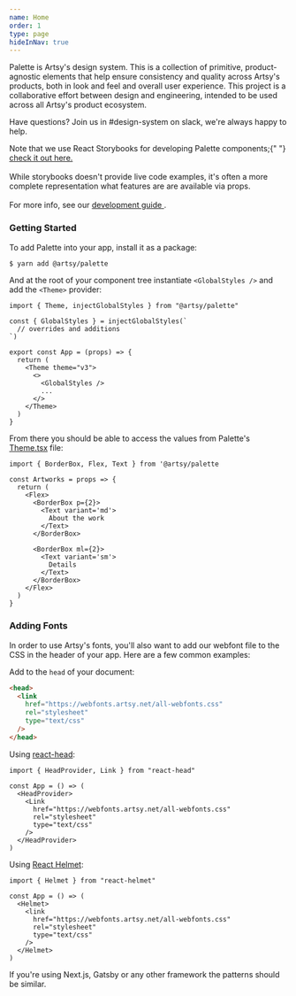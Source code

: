 ```yaml
---
name: Home
order: 1
type: page
hideInNav: true
---
```


<ArtsyLogoIcon height={80} mt={0.5} />

Palette is Artsy's design system. This is a collection of primitive,
product-agnostic elements that help ensure consistency and quality across
Artsy's products, both in look and feel and overall user experience. This
project is a collaborative effort between design and engineering, intended to be
used across all Artsy's product ecosystem.

Have questions? Join us in #design-system on slack, we're always happy to help.

<Message variant="info" title="Palette Storybook">
  Note that we use React Storybooks for developing Palette components;{" "}
  <a href="https://palette-storybook.artsy.net/" target="_blank">
    check it out here.
  </a>
  <br /> <br />
  While storybooks doesn't provide live code examples, it's often a more
  complete representation what features are are available via props. <br />
  <br /> For more info, see our <a
    href="https://palette.artsy.net/guides/development"
    target="_blank"
  >
    development guide
  </a>.
</Message>

### Getting Started

To add Palette into your app, install it as a package:

```bash
$ yarn add @artsy/palette
```

And at the root of your component tree instantiate `<GlobalStyles />` and add
the `<Theme>` provider:

```tsx
import { Theme, injectGlobalStyles } from "@artsy/palette"

const { GlobalStyles } = injectGlobalStyles(`
  // overrides and additions
`)

export const App = (props) => {
  return (
    <Theme theme="v3">
      <>
        <GlobalStyles />
        ...
      </>
    </Theme>
  )
}
```

From there you should be able to access the values from Palette's
[Theme.tsx](https://github.com/artsy/palette/blob/master/packages/palette/src/Theme.tsx)
file:

```tsx
import { BorderBox, Flex, Text } from '@artsy/palette

const Artworks = props => {
  return (
    <Flex>
      <BorderBox p={2}>
        <Text variant='md'>
          About the work
        </Text>
      </BorderBox>

      <BorderBox ml={2}>
        <Text variant='sm'>
          Details
        </Text>
      </BorderBox>
    </Flex>
  )
}
```

### Adding Fonts

In order to use Artsy's fonts, you'll also want to add our webfont file to the
CSS in the header of your app. Here are a few common examples:

Add to the `head` of your document:

```html
<head>
  <link
    href="https://webfonts.artsy.net/all-webfonts.css"
    rel="stylesheet"
    type="text/css"
  />
</head>
```

Using [react-head](https://github.com/tizmagik/react-head):

```tsx
import { HeadProvider, Link } from "react-head"

const App = () => (
  <HeadProvider>
    <Link
      href="https://webfonts.artsy.net/all-webfonts.css"
      rel="stylesheet"
      type="text/css"
    />
  </HeadProvider>
)
```

Using [React Helmet](https://github.com/nfl/react-helmet):

```tsx
import { Helmet } from "react-helmet"

const App = () => (
  <Helmet>
    <link
      href="https://webfonts.artsy.net/all-webfonts.css"
      rel="stylesheet"
      type="text/css"
    />
  </Helmet>
)
```

If you're using Next.js, Gatsby or any other framework the patterns should be
similar.
